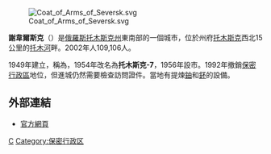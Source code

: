 {{coord|56|37|N|84|50|E|display=title}}
[[File:Coat_of_Arms_of_Seversk.svg|right]]

'''謝韋爾斯克'''（{{lang-ru|Се́верск}}）是[[俄羅斯|俄羅斯]][[托木斯克州|托木斯克州]]東南部的一個城市，位於州府[[托木斯克|托木斯克]]西北15公里的[[托木河|托木河]]畔。2002年人109,106人。

1949年建立，稱為{{lang|ru|Пя́тый Почто́вый}}，1954年改名為'''托木斯克-7'''，1956年設市。1992年撤銷[[保密行政區|保密行政區]]地位，但進城仍然需要檢查訪問證件。當地有提煉[[鈾|鈾]]和[[鈈|鈈]]的設備。

==外部連結==
*{{en icon}} {{ru icon}} [http://www.seversknet.ru/ 官方網頁]{{Wayback|url=http://www.seversknet.ru/ |date=20080205212232 }}

{{托木斯克州城市}}
{{Closed cities of Russia}}

[[Category:托木斯克州城市|С]]
[[Category:保密行政区|Category:保密行政区]]
